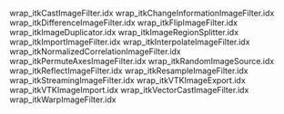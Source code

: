 wrap_itkCastImageFilter.idx
wrap_itkChangeInformationImageFilter.idx
wrap_itkDifferenceImageFilter.idx
wrap_itkFlipImageFilter.idx
wrap_itkImageDuplicator.idx
wrap_itkImageRegionSplitter.idx
wrap_itkImportImageFilter.idx
wrap_itkInterpolateImageFilter.idx
wrap_itkNormalizedCorrelationImageFilter.idx
wrap_itkPermuteAxesImageFilter.idx
wrap_itkRandomImageSource.idx
wrap_itkReflectImageFilter.idx
wrap_itkResampleImageFilter.idx
wrap_itkStreamingImageFilter.idx
wrap_itkVTKImageExport.idx
wrap_itkVTKImageImport.idx
wrap_itkVectorCastImageFilter.idx
wrap_itkWarpImageFilter.idx

